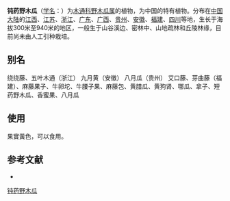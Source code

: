 {{Speciesbox
| name = 钝药野木瓜
| status = 
| status_system = 
| image = 
| genus = Stauntonia
| species = leucantha
| authority = Diels ex Y. C. Wu
}}

'''钝药野木瓜'''（[[学名|学名]]：{{lang|la|''Stauntonia leucantha''}}）为[[木通科|木通科]][[野木瓜属|野木瓜属]]的植物，为中国的特有植物。分布在[[中国大陆|中国大陆]]的[[江西|江西]]、[[江苏|江苏]]、[[浙江|浙江]]、[[广东|广东]]、[[广西|广西]]、[[贵州|贵州]]、[[安徽|安徽]]、[[福建|福建]]、[[四川|四川]]等地，生长于海拔300米至940米的地区，一般生于山谷溪边、密林中、山地疏林和丘陵林缘，目前尚未由人工引种栽培。

== 别名 ==
绕绕藤、五叶木通（浙江） 九月黄（安徽） 八月瓜（贵州） 艾口藤、芽曲藤（福建）、麻藤果子、牛卵坨、牛腰子果、麻藤包、黄腊瓜、黄狗肾、哪瓜、拿子、短药野木瓜、香蜜果、八月瓜

== 使用 ==
果實黃色，可以食用。

== 参考文献 ==
<div class="references-small">
* {{cite web| url =http://www.bioinfo.cn/db05/KmzwSpecies.php?action=view&id=13482| title =钝药野木瓜| work =《中国高等植物数据库全库》| publisher =中国科学院微生物研究所| author =昆明植物研究所| accessdate =2009-02-24| deadurl =yes| archiveurl =https://web.archive.org/web/20160305045004/http://www.bioinfo.cn/db05/KmzwSpecies.php?action=view&id=13482| archivedate =2016-03-05}}
</div>
{{Taxonbar|from=Q15227777}}

[[Category:野木瓜属|钝药野木瓜]]


{{植物小作品}}
